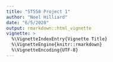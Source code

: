 ```yaml
---
title: "ST558 Project 1"
author: "Noel Hilliard"
date: "6/5/2020"
output: rmarkdown::html_vignette
vignette: >
  %\VignetteIndexEntry{Vignette Title}
  %\VignetteEngine{knitr::rmarkdown}
  %\VignetteEncoding{UTF-8}
---
```

